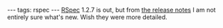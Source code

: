 ---
tags: rspec
---
[[RSpec]] 1.2.7 is out, but from [http://rubyforge.org/frs/shownotes.php?release_id=36011 the release notes] I am not entirely sure what's new. Wish they were more detailed.
